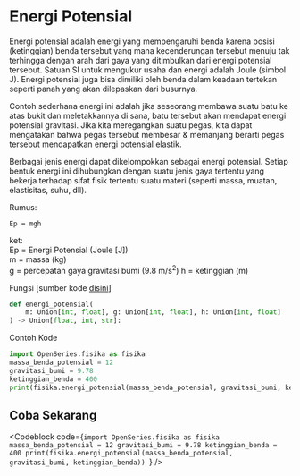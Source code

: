 
# Energi Potensial

Energi potensial adalah energi yang mempengaruhi benda karena posisi (ketinggian) benda tersebut yang mana kecenderungan tersebut menuju tak terhingga dengan arah dari gaya yang ditimbulkan dari energi potensial tersebut. Satuan SI untuk mengukur usaha dan energi adalah Joule (simbol J). Energi potensial juga bisa dimiliki oleh benda dalam keadaan tertekan seperti panah yang akan dilepaskan dari busurnya.

Contoh sederhana energi ini adalah jika seseorang membawa suatu batu ke atas bukit dan meletakkannya di sana, batu tersebut akan mendapat energi potensial gravitasi. Jika kita meregangkan suatu pegas, kita dapat mengatakan bahwa pegas tersebut membesar & memanjang berarti pegas tersebut mendapatkan energi potensial elastik.

Berbagai jenis energi dapat dikelompokkan sebagai energi potensial. Setiap bentuk energi ini dihubungkan dengan suatu jenis gaya tertentu yang bekerja terhadap sifat fisik tertentu suatu materi (seperti massa, muatan, elastisitas, suhu, dll).

Rumus:

```
Ep = mgh
``` 
ket: <br>
Ep = Energi Potensial (Joule [J]) <br>
m = massa (kg) <br>
g = percepatan gaya gravitasi bumi (9.8 m/s<sup>2</sup>)
h = ketinggian (m)

Fungsi [sumber kode [disini](https://github.com/bellshade/OpenSeries/blob/main/OpenSeries/fisika.py#L116)]

```python
def energi_potensial(
    m: Union[int, float], g: Union[int, float], h: Union[int, float]
) -> Union[float, int, str]:
```
Contoh Kode
```python
import OpenSeries.fisika as fisika
massa_benda_potensial = 12
gravitasi_bumi = 9.78
ketinggian_benda = 400
print(fisika.energi_potensial(massa_benda_potensial, gravitasi_bumi, ketinggian_benda))
```
## Coba Sekarang
<Codeblock code={`import OpenSeries.fisika as fisika
massa_benda_potensial = 12
gravitasi_bumi = 9.78
ketinggian_benda = 400
print(fisika.energi_potensial(massa_benda_potensial, gravitasi_bumi, ketinggian_benda))
`} />